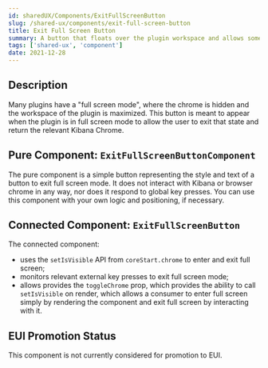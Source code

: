 ```yaml
---
id: sharedUX/Components/ExitFullScreenButton
slug: /shared-ux/components/exit-full-screen-button
title: Exit Full Screen Button
summary: A button that floats over the plugin workspace and allows someone to exit "full screen" mode.
tags: ['shared-ux', 'component']
date: 2021-12-28
---
```


## Description

Many plugins have a "full screen mode", where the chrome is hidden and the workspace of the plugin is maximized.  This button is meant to appear when the plugin is in full screen mode to allow the user to exit that state and return the relevant Kibana Chrome.

## Pure Component: `ExitFullScreenButtonComponent`

The pure component is a simple button representing the style and text of a button to exit full screen mode.  It does not interact with Kibana or browser chrome in any way, nor does it respond to global key presses.  You can use this component with your own logic and positioning, if necessary.

## Connected Component: `ExitFullScreenButton`

The connected component:

- uses the `setIsVisible` API from `coreStart.chrome` to enter and exit full screen;
- monitors relevant external key presses to exit full screen mode;
- allows provides the `toggleChrome` prop, which provides the ability to call `setIsVisible` on render, which allows a consumer to enter full screen simply by rendering the component and exit full screen by interacting with it.

## EUI Promotion Status

This component is not currently considered for promotion to EUI.

